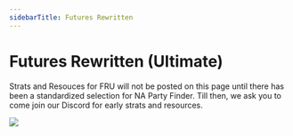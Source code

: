 ```yaml
---
sidebarTitle: Futures Rewritten
---
```

# Futures Rewritten (Ultimate)
Strats and Resouces for FRU will not be posted on this page until there has been a standardized selection for NA Party Finder.
Till then, we ask you to come join our Discord for early strats and resources.

<a href="https://discord.com/invite/naurffxiv">
    <img className="h-80 w-full object-cover rounded-sm" src="/images/ultimates/fru/FRUheader.png" />
</a>